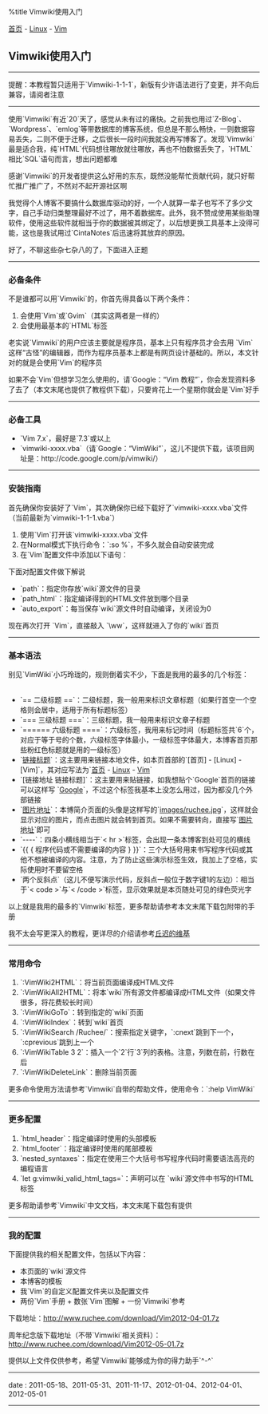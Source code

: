 %title Vimwiki使用入门

[[../../../index|首页]] - [[../index|Linux]] - [[index|Vim]]
==Vimwiki使用入门==
----
<red>提醒</red>：本教程暂只适用于`Vimwiki-1-1-1`，新版有少许语法进行了变更，并不向后兼容，请阅者注意
----
使用`Vimwiki`有近`20`天了，感觉从未有过的痛快。之前我也用过`Z-Blog`、`Wordpress`、`emlog`等带数据库的博客系统，但总是不那么畅快，一则数据容易丢失，二则不便于迁移，之后很长一段时间我就没再写博客了。发现`Vimwiki`最是适合我，纯`HTML`代码想往哪放就往哪放，再也不怕数据丢失了，`HTML`相比`SQL`语句而言，想出问题都难

感谢`Vimwiki`的开发者提供这么好用的东东，既然没能帮忙贡献代码，就只好帮忙推广推广了，不然对不起开源社区啊

我觉得个人博客不要搞什么数据库驱动的好，一个人就算一辈子也写不了多少文字，自己手动归类整理最好不过了，用不着数据库。此外，我不赞成使用某些助理软件，使用这些软件就相当于你的数据被其绑定了，以后想更换工具基本上没得可能，这也是我试用过`CintaNotes`后迅速将其放弃的原因。

好了，不聊这些杂七杂八的了，下面进入正题
----
===必备条件===

不是谁都可以用`Vimwiki`的，你首先得具备以下两个条件：

# 会使用`Vim`或`Gvim`（其实这两者是一样的）
# 会使用最基本的`HTML`标签

老实说`Vimwiki`的用户应该主要就是程序员，基本上只有程序员才会去用 `Vim`这样“古怪”的编辑器，而作为程序员基本上都是有网页设计基础的。所以，本文针对的就是会使用`Vim`的程序员

如果不会`Vim`但想学习怎么使用的，请`Google：“Vim 教程”`，你会发现资料多了去了（本文末尾也提供了教程供下载），只要肯花上一个星期你就会是`Vim`好手
----
===必备工具===

* `Vim 7.x`，最好是`7.3`或以上
* `vimwiki-xxxx.vba`（请`Google：“VimWiki”`，这儿不提供下载，该项目网址是：http://code.google.com/p/vimwiki/）
----
===安装指南===

首先确保你安装好了`Vim`，其次确保你已经下载好了`vimwiki-xxxx.vba`文件（当前最新为`vimwiki-1-1-1.vba`）

# 使用`Vim`打开该`vimwiki-xxxx.vba`文件
# 在Normal模式下执行命令：`:so %`，不多久就会自动安装完成
# 在`Vim`配置文件中添加以下语句：
{{{Vim
<pre class="brush: vim">
" 打开语法高亮
syntax enable
syntax on

" 打开对文件类型插件的支持
filetype indent on
filetype plugin on
filetype plugin indent on

" ######### VimWiki 写作助手 ######### "

" 使用鼠标映射
let g:vimwiki_use_mouse = 1

" 不要将驼峰式词组作为 Wiki 词条
let g:vimwiki_camel_case = 0

let g:vimwiki_list = [{
\ 'path': 'D:/mysite/wiki',
\ 'path_html': 'D:/mysite/html/',
\ 'auto_export': 1,
}]
</pre>
}}}

下面对配置文件做下解说

* `path`：指定你存放`wiki`源文件的目录
* `path_html`：指定编译得到的HTML文件放到哪个目录
* `auto_export`：每当保存`wiki`源文件时自动编译，关闭设为0

现在再次打开 `Vim`，直接敲入 `\ww`，这样就进入了你的`wiki`首页
----
===基本语法===

别见`VimWiki`小巧玲珑的，规则倒着实不少，下面是我用的最多的几个标签：<br><br>

* `== 二级标题 ==`：二级标题，我一般用来标识文章标题（如果行首空一个空格则会居中，适用于所有标题标签）
* `=== 三级标题 ===`：三级标题，我一般用来标识文章子标题
* `====== 六级标题 ====`：六级标签，我用来标记时间（标题标签共`6`个，对应于等于号的个数，六级标签字体最小，一级标签字体最大，本博客首页那些粉红色标题就是用的一级标签）
* `[[链接地址|链接标题]]`：这主要用来链接本地文件，如本页首部的`[首页] - [Linux] - [Vim]`，其对应写法为`[[../../../index|首页]] - [[../index|Linux]] - [[index|Vim]]`
* `[链接地址 链接标题]`：这主要用来贴链接，如我想贴个`Google`首页的链接可以这样写 `[http://www.google.com Google]`，不过这个标签我基本上没怎么用过，因为都没几个外部链接
* `[[转向地址|图片地址]]`：本博简介页面的头像是这样写的`[[index.html|images/ruchee.jpg]]`，这样就会显示对应的图片，而点击图片就会转到首页。如果不需要转向，直接写`[[图片地址]]`即可
* `----`：四条小横线相当于`< hr >`标签，会出现一条本博客到处可见的横线
* `{{ { 程序代码或不需要编译的内容 } }}`：三个大括号用来书写程序代码或其他不想被编译的内容。注意，为了防止这些演示标签生效，我加上了空格，实际使用时不要留空格
* `两个反斜点`（这儿不便写演示代码，反斜点一般位于数字键1的左边）：相当于`< code >`与`< /code >`标签，显示效果就是本页随处可见的绿色荧光字

以上就是我用的最多的`Vimwiki`标签，更多帮助请参考本文末尾下载包附带的手册

我不太会写更深入的教程，更详尽的介绍请参考[http://wiki.ktmud.com/ 丘迟的维基]
----
===常用命令===

# `:VimWiki2HTML`：将当前页面编译成HTML文件
# `:VimWikiAll2HTML`：将本`wiki`所有源文件都编译成HTML文件（如果文件很多，将花费较长时间）
# `:VimWikiGoTo`：转到指定的`wiki`页面
# `:VimWikiIndex`：转到`wiki`首页
# `:VimWikiSearch /Ruchee/`：搜索指定关键字，`:cnext`跳到下一个，`:cprevious`跳到上一个
# `:VimWikiTable 3 2`：插入一个`2`行`3`列的表格。注意，列数在前，行数在后
# `:VimWikiDeleteLink`：删除当前页面

更多命令使用方法请参考`Vimwiki`自带的帮助文件，使用命令：`:help VimWiki`
----
===更多配置===

# `html_header`：指定编译时使用的头部模板
# `html_footer`：指定编译时使用的尾部模板
# `nested_syntaxes`：指定在使用三个大括号书写程序代码时需要语法高亮的编程语言
# `let g:vimwiki_valid_html_tags=`：声明可以在 `wiki`源文件中书写的HTML标签

更多帮助请参考`Vimwiki`中文文档，本文末尾下载包有提供
----
===我的配置===

下面提供我的相关配置文件，包括以下内容：

* 本页面的`wiki`源文件
* 本博客的模板
* 我`Vim`的自定义配置文件夹以及配置文件
* 两份`Vim`手册 + 数张`Vim`图解 + 一份`Vimwiki`参考

下载地址：[[../../../download/Vim2012-04-01.7z|http://www.ruchee.com/download/Vim2012-04-01.7z]]

周年纪念版下载地址（不带`Vimwiki`相关资料）：[[../../../download/Vim2012-05-01.7z|http://www.ruchee.com/download/Vim2012-05-01.7z]]

提供以上文件仅供参考，希望`Vimwiki`能够成为你的得力助手`^-^`
----
<red>date</red> : 2011-05-18、2011-05-31、2011-11-17、2012-01-04、2012-04-01、2012-05-01
----
